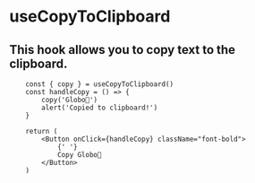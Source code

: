


<Meta of={useCopyToClipboard} />




# useCopyToClipboard

## This hook allows you to copy text to the clipboard.



```tsx
	const { copy } = useCopyToClipboard()
	const handleCopy = () => {
		copy('Globo🎈')
		alert('Copied to clipboard!')
	}

	return (
		<Button onClick={handleCopy} className="font-bold">
			{' '}
			Copy Globo🎈
		</Button>
	)
```
<Canvas of={useCopyToClipboard.Example} />

<Controls/>

